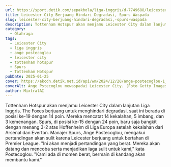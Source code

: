 ```yaml
---
url: https://sport.detik.com/sepakbola/liga-inggris/d-7749688/leicester-city-berjuang-hindari-degradasi-spurs-waspada
title: Leicester City Berjuang Hindari Degradasi, Spurs Waspada
slug: leicester-city-berjuang-hindari-degradasi,-spurs-waspada
description: Tottenham Hotspur akan menjamu Leicester City dalam lanjutan Liga Inggris. The Lilywhites waspada karena The Foxes sedang berjuang untuk menghindari degradasi.
category:
  - Olahraga
tags:
  - Leicester City
  - liga inggris
  - ange postecoglou
  - leicester city
  - tottenham hotspur
  - Spurs
  - Tottenham Hotspur
pubDate: 2025-01-25
cover: https://akcdn.detik.net.id/api/wm/2024/12/20/ange-postecoglou-1_169.jpeg?wid=54&w=650&v=1&t=jpeg
coverAlt: Ange Pstecoglou mewaspadai Leicester City. (Foto Getty Images/Catherine Ivill - AMA)
author: MixtralAI
---
```

Tottenham Hotspur akan menjamu Leicester City dalam lanjutan Liga Inggris. The Foxes berjuang untuk menghindari degradasi, saat ini berada di posisi ke-19 dengan 14 poin. Mereka mencatat 14 kekalahan, 5 imbang, dan 3 kemenangan. Spurs, di posisi ke-15 dengan 24 poin, baru saja bangkit dengan menang 3-2 atas Hoffenheim di Liga Europa setelah kekalahan dari Arsenal dan Everton. Manajer Spurs, Ange Postecoglou, mengakui pertandingan akan sulit karena Leicester berjuang untuk bertahan di Premier League. "Ini akan menjadi pertandingan yang berat. Mereka akan datang dan mencoba serta menjadikan laga sulit untuk kami," kata Postecoglou. "Kami ada di momen berat, bermain di kandang akan membantu kami."
